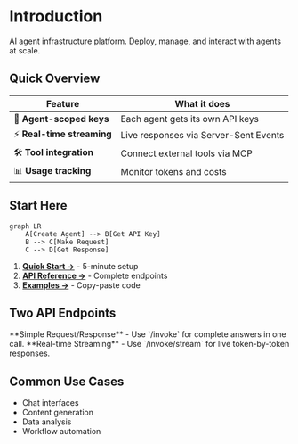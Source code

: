 
# Introduction

AI agent infrastructure platform. Deploy, manage, and interact with agents at scale.

## Quick Overview

| Feature | What it does |
|---------|-------------|
| 🔐 **Agent-scoped keys** | Each agent gets its own API keys |
| ⚡ **Real-time streaming** | Live responses via Server-Sent Events |
| 🛠 **Tool integration** | Connect external tools via MCP |
| 📊 **Usage tracking** | Monitor tokens and costs |

## Start Here

```mermaid
graph LR
    A[Create Agent] --> B[Get API Key]
    B --> C[Make Request]
    C --> D[Get Response]
```

1. **[Quick Start →](/quick-start)** - 5-minute setup
2. **[API Reference →](/api/)** - Complete endpoints  
3. **[Examples →](/examples/javascript)** - Copy-paste code

## Two API Endpoints

<Callout type="tip">
**Simple Request/Response** - Use `/invoke` for complete answers in one call.
</Callout>

<Callout type="info">
**Real-time Streaming** - Use `/invoke/stream` for live token-by-token responses.
</Callout>

## Common Use Cases

- Chat interfaces
- Content generation  
- Data analysis
- Workflow automation
